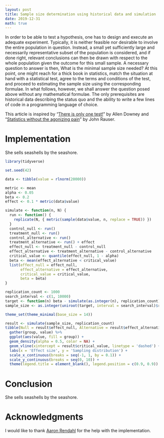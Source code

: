 ```yaml
---
layout: post
title: Sample size determination using historical data and simulation
date: 2019-12-31
math: true
---
```


In order to be able to test a hypothesis, one has to design and execute an
adequate experiment. Typically, it is neither feasible nor desirable to involve
the entire population in question. Instead, a small yet sufficiently large and
necessarily representative subset of the population is considered, and if done
right, relevant conclusions can then be drawn with respect to the whole
population given the outcome for this small sample. A necessary question to
answer is then, What is the minimal sample size needed? At this point, one might
reach for a thick book in statistics, match the situation at hand with a
statistical test, agree to the terms and conditions of the test, and proceed to
estimating the sample size using the corresponding formulae. In what follows,
however, we shall answer the question posed above without any mathematical
formulae. The only prerequisites are historical data describing the status quo
and the ability to write a few lines of code in a programming language of
choice.

This article is inspired by “[There is only one test!][Allen Downey]” by Allen
Downey and “[Statistics without the agonizing pain][John Rauser]” by John
Rauser.

# Implementation

She sells seashells by the seashore.

```r
library(tidyverse)

set.seed(42)

data <- tibble(value = rlnorm(20000))

metric <- mean
alpha <- 0.05
beta <- 0.2
effect <- 0.1 * metric(data$value)

simulate <- function(n, N) {
  run <- function() {
    replicate(N, { metric(sample(data$value, n, replace = TRUE)) })
  }
  control_null <- run()
  treatment_null <- run()
  control_alternative <- run()
  treatment_alternative <- run() + effect
  effect_null <- treatment_null - control_null
  effect_alternative <- treatment_alternative - control_alternative
  critical_value <- quantile(effect_null, 1 - alpha)
  beta <- mean(effect_alternative < critical_value)
  list(effect_null = effect_null,
       effect_alternative = effect_alternative,
       critical_value = critical_value,
       beta = beta)
}

replication_count <- 1000
search_interval <- c(1, 10000)
target <- function(n) beta - simulate(as.integer(n), replication_count)$beta
sample_size <- as.integer(uniroot(target, interval = search_interval)$root)
```

```r
theme_set(theme_minimal(base_size = 14))

result <- simulate(sample_size, replication_count)
tibble(Null = result$effect_null, Alternative = result$effect_alternative) %>%
  gather(group, value) %>%
  ggplot(aes(value, fill = group)) +
  geom_density(alpha = 0.5, color = NA) +
  geom_vline(xintercept = result$critical_value, linetype = 'dashed') +
  labs(x = 'Effect size', y = 'Sampling distribution') +
  scale_x_continuous(breaks = seq(-1, 1, by = 0.1)) +
  scale_y_continuous(breaks = seq(0, 10)) +
  theme(legend.title = element_blank(), legend.position = c(0.9, 0.9))
```

# Conclusion

She sells seashells by the seashore.

# Acknowledgments

I would like to thank [Aaron Rendahl] for the help with the implementation.

[Aaron Rendahl]: http://users.stat.umn.edu/~rend0020/
[Allen Downey]: http://allendowney.blogspot.com/2011/05/there-is-only-one-test.html
[John Rauser]: https://www.youtube.com/watch?v=5Dnw46eC-0o
